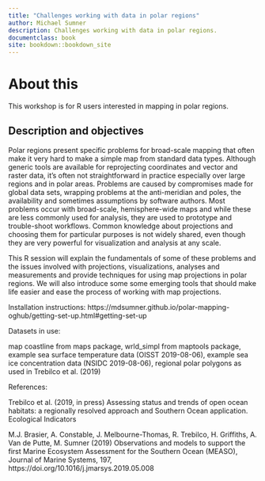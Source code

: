 ```yaml
---
title: "Challenges working with data in polar regions"
author: Michael Sumner
description: Challenges working with data in polar regions. 
documentclass: book
site: bookdown::bookdown_site
---
```


# About this

This workshop is for R users interested in mapping in polar regions. 

## Description and objectives 

Polar regions present specific problems for broad-scale mapping that often make it very hard to make a simple map from standard data types. Although generic tools are available for reprojecting coordinates and vector and raster data, it's often not straightforward in practice especially over large regions and in polar areas. Problems are caused by compromises made for global data sets, wrapping problems at the anti-meridian and poles, the availability and sometimes assumptions by software authors. Most problems occur with broad-scale, hemisphere-wide maps and while these are less commonly used for analysis, they are used to prototype and trouble-shoot workflows. Common knowledge about projections and choosing them for particular purposes is not widely shared, even though they are very powerful for visualization and analysis at any scale. 

This R session will explain the fundamentals of some of these problems and the issues involved with projections, visualizations, analyses and measurements and provide techniques for using map projections in polar regions. We will also introduce some some emerging tools that should make life easier and ease the process of working with map projections. 

Installation instructions: https://mdsumner.github.io/polar-mapping-oghub/getting-set-up.html#getting-set-up

Datasets in use: 

map coastline from maps package, wrld_simpl from maptools package, example sea surface temperature data (OISST 2019-08-06), example sea ice concentration data (NSIDC 2019-08-06), regional polar polygons as used in Trebilco et al. (2019)

References:

Trebilco et al. (2019, in press) Assessing status and trends of open ocean habitats: a regionally resolved approach and Southern Ocean application. Ecological Indicators

M.J. Brasier, A. Constable, J. Melbourne-Thomas, R. Trebilco, H. Griffiths, A. Van de Putte, M. Sumner (2019) Observations and models to support the first Marine Ecosystem Assessment for the Southern Ocean (MEASO), Journal of Marine Systems, 197, https://doi.org/10.1016/j.jmarsys.2019.05.008
